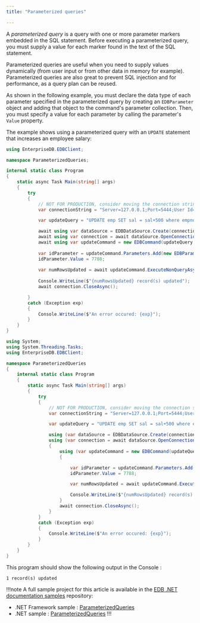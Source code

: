 ```yaml
---
title: "Parameterized queries"

---
```


<div id="parameterized_queries" class="registered_link"></div>

A _parameterized query_ is a query with one or more parameter markers embedded in the SQL statement. Before executing a parameterized query, you must supply a value for each marker found in the text of the SQL statement.

Parameterized queries are useful when you need to supply values dynamically (from user input or from other data in memory for example). Parameterized queries are also great to prevent SQL injection and for performance, as a query plan can be reused.

As shown in the following example, you must declare the data type of each parameter specified in the parameterized query by creating an `EDBParameter` object and adding that object to the command's parameter collection. Then, you must specify a value for each parameter by calling the parameter's `Value` property.

The example shows using a parameterized query with an `UPDATE` statement that increases an employee salary:

<TabContainer syncKey="sample">
<Tab title=".NET">

```csharp
using EnterpriseDB.EDBClient;

namespace ParameterizedQueries;

internal static class Program
{
    static async Task Main(string[] args)
    {
        try
        {
            // NOT FOR PRODUCTION, consider moving the connection string in a configuration file
            var connectionString = "Server=127.0.0.1;Port=5444;User Id=enterprisedb;Password=edb;Database=edb";

            var updateQuery = "UPDATE emp SET sal = sal+500 where empno = :ID";

            await using var dataSource = EDBDataSource.Create(connectionString);
            await using var connection = await dataSource.OpenConnectionAsync();
            await using var updateCommand = new EDBCommand(updateQuery, connection);
            
            var idParameter = updateCommand.Parameters.Add(new EDBParameter(":ID", EDBTypes.EDBDbType.Integer));
            idParameter.Value = 7788;
            
            var numRowsUpdated = await updateCommand.ExecuteNonQueryAsync();
            
            Console.WriteLine($"{numRowsUpdated} record(s) updated");
            await connection.CloseAsync();

        }
        catch (Exception exp)
        {
            Console.WriteLine($"An error occured: {exp}");
        }
    }
}
```

</Tab>
<Tab title=".NET Framework">

```csharp
using System;
using System.Threading.Tasks;
using EnterpriseDB.EDBClient;

namespace ParameterizedQueries
{
    internal static class Program
    {
        static async Task Main(string[] args)
        {
            try
            {
                // NOT FOR PRODUCTION, consider moving the connection string in a configuration file
                var connectionString = "Server=127.0.0.1;Port=5444;User Id=enterprisedb;Password=edb;Database=edb";

                var updateQuery = "UPDATE emp SET sal = sal+500 where empno = :ID";

                using (var dataSource = EDBDataSource.Create(connectionString))
                using (var connection = await dataSource.OpenConnectionAsync())
                {
                    using (var updateCommand = new EDBCommand(updateQuery, connection))
                    {

                        var idParameter = updateCommand.Parameters.Add(new EDBParameter(":ID", EDBTypes.EDBDbType.Integer));
                        idParameter.Value = 7788;

                        var numRowsUpdated = await updateCommand.ExecuteNonQueryAsync();

                        Console.WriteLine($"{numRowsUpdated} record(s) updated");
                    }
                    await connection.CloseAsync();
                }
            }
            catch (Exception exp)
            {
                Console.WriteLine($"An error occured: {exp}");
            }
        }
    }
}
```
</Tab>
</TabContainer> 

This program should show the following output in the Console :

```text
1 record(s) updated
```

!!!note
   A full sample project for this article is available in the [EDB .NET documentation samples](https://github.com/EnterpriseDB/edb-dotnet-docs-samples) repository:
   - .NET Framework sample : [ParameterizedQueries](https://github.com/EnterpriseDB/edb-dotnet-docs-samples/tree/main/netframework/ParameterizedQueries)
   - .NET sample : [ParameterizedQueries](https://github.com/EnterpriseDB/edb-dotnet-docs-samples/tree/main/net/ParameterizedQueries)
!!!